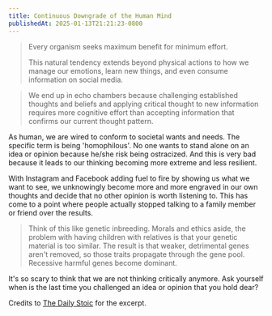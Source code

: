 ```yaml
---
title: Continuous Downgrade of the Human Mind
publishedAt: 2025-01-13T21:21:23-0800
---
```


> Every organism seeks maximum benefit for minimum effort.
>
> This natural tendency extends beyond physical actions to how we manage our emotions, learn new things, and even consume information on social media.

> We end up in echo chambers because challenging established thoughts and beliefs and applying critical thought to new information requires more cognitive effort than accepting information that confirms our current thought pattern.

As human, we are wired to conform to societal wants and needs. The specific term is being 'homophilous'. No one wants to stand alone on an idea or opinion because he/she risk being ostracized. And this is very bad because it leads to our thinking becoming more extreme and less resilient.

With Instagram and Facebook adding fuel to fire by showing us what we want to see, we unknowingly become more and more engraved in our own thoughts and decide that no other opinion is worth listening to. This has come to a point where people actually stopped talking to a family member or friend over the results.

> Think of this like genetic inbreeding. Morals and ethics aside, the problem with having children with relatives is that your genetic material is too similar. The result is that weaker, detrimental genes aren't removed, so those traits propagate through the gene pool. Recessive harmful genes become dominant.

It's so scary to think that we are not thinking critically anymore. Ask yourself when is the last time you challenged an idea or opinion that you hold dear?

Credits to [The Daily Stoic](https://edlatimore.substack.com/p/the-echo-chamber-of-social-media) for the excerpt.
